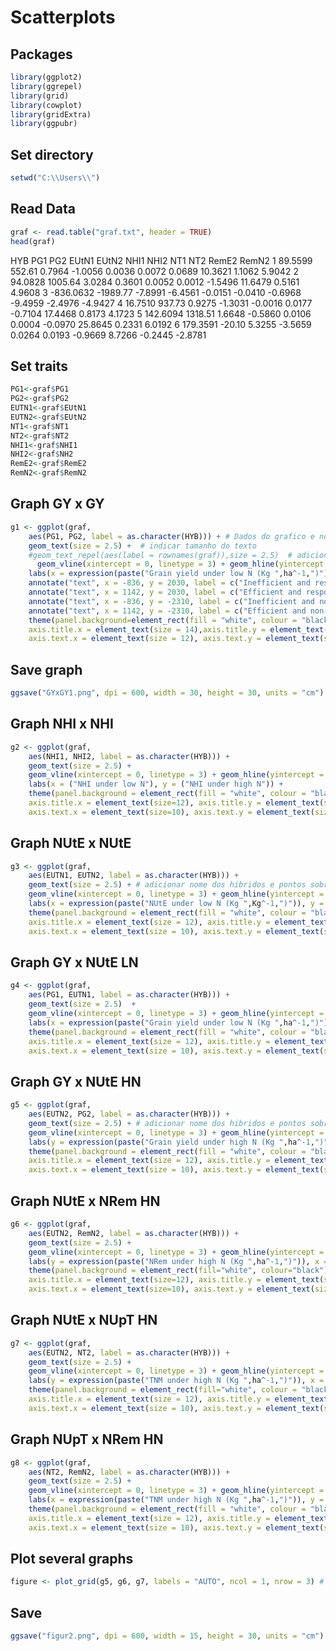 # Scatterplots

## Packages
```r
library(ggplot2)
library(ggrepel)
library(grid)
library(cowplot)
library(gridExtra)
library(ggpubr)
```

## Set directory
```r
setwd("C:\\Users\\")
```

## Read Data
```r
graf <- read.table("graf.txt", header = TRUE) 
head(graf)
```
 HYB       PG1      PG2   EUtN1   EUtN2    NHI1    NHI2     NT1     NT2   RemE2   RemN2
  1   89.5599   552.61  0.7964 -1.0056  0.0036  0.0072  0.0689 10.3621  1.1062  5.9042
  2   94.0828  1005.64  3.0284  0.3601  0.0052  0.0012 -1.5496 11.6479  0.5161  4.9608
  3 -836.0632 -1989.77 -7.8991 -6.4561 -0.0151 -0.0410 -0.6968 -9.4959 -2.4976 -4.9427
  4   16.7510   937.73  0.9275 -1.3031 -0.0016  0.0177 -0.7104 17.4468  0.8173  4.1723
  5  142.6094  1318.51  1.6648 -0.5860  0.0106  0.0004 -0.0970 25.8645  0.2331  6.0192
  6  179.3591   -20.10  5.3255 -3.5659  0.0264  0.0193 -0.9669  8.7266 -0.2445 -2.8781


## Set traits
```r
PG1<-graf$PG1
PG2<-graf$PG2
EUTN1<-graf$EUtN1
EUTN2<-graf$EUtN2
NT1<-graf$NT1
NT2<-graf$NT2
NHI1<-graf$NHI1
NHI2<-graf$NH2
RemE2<-graf$RemE2
RemN2<-graf$RemN2
```

## Graph GY x GY
```r
g1 <- ggplot(graf,
	aes(PG1, PG2, label = as.character(HYB))) + # Dados do grafico e nomes dos pontos
	geom_text(size = 2.5) +  # indicar tamanho do texto 
	#geom_text_repel(aes(label = rownames(graf)),size = 2.5)  # adicionar nome dos hibridos sem sobrepor
      geom_vline(xintercept = 0, linetype = 3) + geom_hline(yintercept = 0, linetype = 3) +  # adicionar eixos x e y e tipo da linha
	labs(x = expression(paste("Grain yield under low N (Kg ",ha^-1,")")), y = expression(paste("Grain yield under high N (Kg  ",ha^-1,")"))) + # adicionar nomes dos eixos
	annotate("text", x = -836, y = 2030, label = c("Inefficient and responsive"),vjust = "inward", hjust = "inward", size=3) +  # adicionar textos dentro do gráfico
	annotate("text", x = 1142, y = 2030, label = c("Efficient and responsive"),vjust = "inward", hjust = "inward", size=3) +
	annotate("text", x = -836, y = -2310, label = c("Inefficient and non-responsive"),vjust = "inward", hjust = "inward",size=3) +
	annotate("text", x = 1142, y = -2310, label = c("Efficient and non-responsive"),vjust = "inward", hjust = "inward",size=3) +
	theme(panel.background=element_rect(fill = "white", colour = "black"), # mudar para tema preto e branco
	axis.title.x = element_text(size = 14),axis.title.y = element_text(size = 14), # determinar tamanho das fontes dos eixos
	axis.text.x = element_text(size = 12), axis.text.y = element_text(size = 12)) # determinar tamanho das fontes dos nomes dos eixos

```

## Save graph
```r
ggsave("GYxGY1.png", dpi = 600, width = 30, height = 30, units = "cm")
```

## Graph NHI x NHI
```r
g2 <- ggplot(graf,
	aes(NHI1, NHI2, label = as.character(HYB))) +
	geom_text(size = 2.5) + 
	geom_vline(xintercept = 0, linetype = 3) + geom_hline(yintercept = 0, linetype = 3) +  
	labs(x = ("NHI under low N"), y = ("NHI under high N")) + 
	theme(panel.background = element_rect(fill = "white", colour = "black"),
	axis.title.x = element_text(size=12), axis.title.y = element_text(size = 12),
	axis.text.x = element_text(size=10), axis.text.y = element_text(size = 10))
```

## Graph NUtE x NUtE
```r
g3 <- ggplot(graf,
	aes(EUTN1, EUTN2, label = as.character(HYB))) +
	geom_text(size = 2.5) + # adicionar nome dos hibridos e pontos sobrepostos
	geom_vline(xintercept = 0, linetype = 3) + geom_hline(yintercept = 0, linetype = 3) +  
	labs(x = expression(paste("NUtE under low N (Kg ",Kg^-1,")")), y = expression(paste("NUtE under high N (Kg  ",Kg^-1,")"))) + 
	theme(panel.background = element_rect(fill = "white", colour = "black"),
	axis.title.x = element_text(size = 12), axis.title.y = element_text(size = 12),
	axis.text.x = element_text(size = 10), axis.text.y = element_text(size = 10))
```

## Graph GY x NUtE LN
```r
g4 <- ggplot(graf,
	aes(PG1, EUTN1, label = as.character(HYB))) + 
	geom_text(size = 2.5)  + 
	geom_vline(xintercept = 0, linetype = 3) + geom_hline(yintercept = 0, linetype = 3) +  
	labs(x = expression(paste("Grain yield under low N (Kg ",ha^-1,")")), y = expression(paste("NUtE under low N (Kg  ",Kg^-1,")"))) + 
	theme(panel.background = element_rect(fill = "white", colour = "black"),
	axis.title.x = element_text(size = 12), axis.title.y = element_text(size = 12),
	axis.text.x = element_text(size = 10), axis.text.y = element_text(size = 10))
```

## Graph GY x NUtE HN
```r
g5 <- ggplot(graf,
	aes(EUTN2, PG2, label = as.character(HYB))) +
	geom_text(size = 2.5) + # adicionar nome dos hibridos e pontos sobrepostos
	geom_vline(xintercept = 0, linetype = 3) + geom_hline(yintercept = 0, linetype = 3) +  
	labs(y = expression(paste("Grain yield under high N (Kg ",ha^-1,")")), x = expression(paste("NUtE under high N (Kg  ",Kg^-1,")"))) + 
	theme(panel.background = element_rect(fill = "white", colour = "black"),
	axis.title.x = element_text(size = 12), axis.title.y = element_text(size = 12),
	axis.text.x = element_text(size = 10), axis.text.y = element_text(size = 10))
```

## Graph NUtE x NRem HN
```r
g6 <- ggplot(graf,
	aes(EUTN2, RemN2, label = as.character(HYB))) +
	geom_text(size = 2.5) + 
	geom_vline(xintercept = 0, linetype = 3) + geom_hline(yintercept = 0, linetype = 3) +  
	labs(y = expression(paste("NRem under high N (Kg ",ha^-1,")")), x = expression(paste("NUtE under high N (Kg  ",Kg^-1,")"))) + 
	theme(panel.background = element_rect(fill="white", colour="black"),
	axis.title.x = element_text(size=12), axis.title.y = element_text(size = 12),
	axis.text.x = element_text(size=10), axis.text.y = element_text(size = 10))
```

## Graph NUtE x NUpT HN
```r
g7 <- ggplot(graf,
	aes(EUTN2, NT2, label = as.character(HYB))) +
	geom_text(size = 2.5) + 
	geom_vline(xintercept = 0, linetype = 3) + geom_hline(yintercept = 0, linetype = 3) +  
	labs(y = expression(paste("TNM under high N (Kg ",ha^-1,")")), x = expression(paste("NUtE under high N (Kg  ",Kg^-1,")"))) + 
	theme(panel.background = element_rect(fill="white", colour = "black"),
	axis.title.x = element_text(size = 12), axis.title.y = element_text(size = 12),
	axis.text.x = element_text(size = 10), axis.text.y = element_text(size = 10))
```

## Graph NUpT x NRem HN
```r
g8 <- ggplot(graf,
	aes(NT2, RemN2, label = as.character(HYB))) +
	geom_text(size = 2.5) + 
	geom_vline(xintercept = 0, linetype = 3) + geom_hline(yintercept = 0, linetype = 3) +  
	labs(x = expression(paste("TNM under high N (Kg ",ha^-1,")")), y = expression(paste("NRem under high N (Kg ",ha^-1,")"))) + 
	theme(panel.background = element_rect(fill = "white", colour = "black"),
	axis.title.x = element_text(size = 12), axis.title.y = element_text(size = 12),
	axis.text.x = element_text(size = 10), axis.text.y = element_text(size = 10))
```

## Plot several graphs
```r
figure <- plot_grid(g5, g6, g7, labels = "AUTO", ncol = 1, nrow = 3) # Alinhados em 1 coluna e 3 linhas
```

## Save
```r
ggsave("figur2.png", dpi = 600, width = 15, height = 30, units = "cm") 
```
